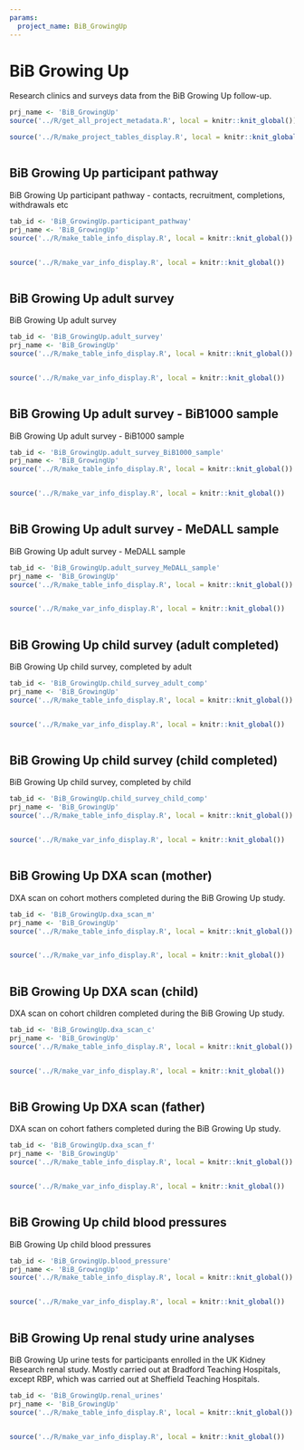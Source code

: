 ```yaml
---
params:
  project_name: BiB_GrowingUp
---
```






# BiB Growing Up {#bib_growingup}


Research clinics and surveys data from the BiB Growing Up follow-up.



```r
prj_name <- 'BiB_GrowingUp'
source('../R/get_all_project_metadata.R', local = knitr::knit_global())
```



```r
source('../R/make_project_tables_display.R', local = knitr::knit_global())
```



```r

```





## BiB Growing Up participant pathway {#bib_growingup_participant_pathway}


BiB Growing Up participant pathway - contacts, recruitment, completions, withdrawals etc



```r
tab_id <- 'BiB_GrowingUp.participant_pathway'
prj_name <- 'BiB_GrowingUp'
source('../R/make_table_info_display.R', local = knitr::knit_global())
```



```r

```



```r
source('../R/make_var_info_display.R', local = knitr::knit_global())
```



```r

```





## BiB Growing Up adult survey {#bib_growingup_adult_survey}


BiB Growing Up adult survey



```r
tab_id <- 'BiB_GrowingUp.adult_survey'
prj_name <- 'BiB_GrowingUp'
source('../R/make_table_info_display.R', local = knitr::knit_global())
```



```r

```



```r
source('../R/make_var_info_display.R', local = knitr::knit_global())
```



```r

```





## BiB Growing Up adult survey - BiB1000 sample {#bib_growingup_adult_survey_bib1000_sample}


BiB Growing Up adult survey - BiB1000 sample



```r
tab_id <- 'BiB_GrowingUp.adult_survey_BiB1000_sample'
prj_name <- 'BiB_GrowingUp'
source('../R/make_table_info_display.R', local = knitr::knit_global())
```



```r

```



```r
source('../R/make_var_info_display.R', local = knitr::knit_global())
```



```r

```





## BiB Growing Up adult survey - MeDALL sample {#bib_growingup_adult_survey_medall_sample}


BiB Growing Up adult survey - MeDALL sample



```r
tab_id <- 'BiB_GrowingUp.adult_survey_MeDALL_sample'
prj_name <- 'BiB_GrowingUp'
source('../R/make_table_info_display.R', local = knitr::knit_global())
```



```r

```



```r
source('../R/make_var_info_display.R', local = knitr::knit_global())
```



```r

```





## BiB Growing Up child survey (adult completed) {#bib_growingup_child_survey_adult_comp}


BiB Growing Up child survey, completed by adult



```r
tab_id <- 'BiB_GrowingUp.child_survey_adult_comp'
prj_name <- 'BiB_GrowingUp'
source('../R/make_table_info_display.R', local = knitr::knit_global())
```



```r

```



```r
source('../R/make_var_info_display.R', local = knitr::knit_global())
```



```r

```





## BiB Growing Up child survey (child completed) {#bib_growingup_child_survey_child_comp}


BiB Growing Up child survey, completed by child



```r
tab_id <- 'BiB_GrowingUp.child_survey_child_comp'
prj_name <- 'BiB_GrowingUp'
source('../R/make_table_info_display.R', local = knitr::knit_global())
```



```r

```



```r
source('../R/make_var_info_display.R', local = knitr::knit_global())
```



```r

```





## BiB Growing Up DXA scan (mother) {#bib_growingup_dxa_scan_m}


DXA scan on cohort mothers completed during the BiB Growing Up study.



```r
tab_id <- 'BiB_GrowingUp.dxa_scan_m'
prj_name <- 'BiB_GrowingUp'
source('../R/make_table_info_display.R', local = knitr::knit_global())
```



```r

```



```r
source('../R/make_var_info_display.R', local = knitr::knit_global())
```



```r

```





## BiB Growing Up DXA scan (child) {#bib_growingup_dxa_scan_c}


DXA scan on cohort children completed during the BiB Growing Up study.



```r
tab_id <- 'BiB_GrowingUp.dxa_scan_c'
prj_name <- 'BiB_GrowingUp'
source('../R/make_table_info_display.R', local = knitr::knit_global())
```



```r

```



```r
source('../R/make_var_info_display.R', local = knitr::knit_global())
```



```r

```





## BiB Growing Up DXA scan (father) {#bib_growingup_dxa_scan_f}


DXA scan on cohort fathers completed during the BiB Growing Up study.



```r
tab_id <- 'BiB_GrowingUp.dxa_scan_f'
prj_name <- 'BiB_GrowingUp'
source('../R/make_table_info_display.R', local = knitr::knit_global())
```



```r

```



```r
source('../R/make_var_info_display.R', local = knitr::knit_global())
```



```r

```





## BiB Growing Up child blood pressures {#bib_growingup_blood_pressure}


BiB Growing Up child blood pressures



```r
tab_id <- 'BiB_GrowingUp.blood_pressure'
prj_name <- 'BiB_GrowingUp'
source('../R/make_table_info_display.R', local = knitr::knit_global())
```



```r

```



```r
source('../R/make_var_info_display.R', local = knitr::knit_global())
```



```r

```





## BiB Growing Up renal study urine analyses {#bib_growingup_renal_urines}


BiB Growing Up urine tests for participants enrolled in the UK Kidney Research renal study. Mostly carried out at Bradford Teaching Hospitals, except RBP, which was carried out at Sheffield Teaching Hospitals.



```r
tab_id <- 'BiB_GrowingUp.renal_urines'
prj_name <- 'BiB_GrowingUp'
source('../R/make_table_info_display.R', local = knitr::knit_global())
```



```r

```



```r
source('../R/make_var_info_display.R', local = knitr::knit_global())
```



```r

```



